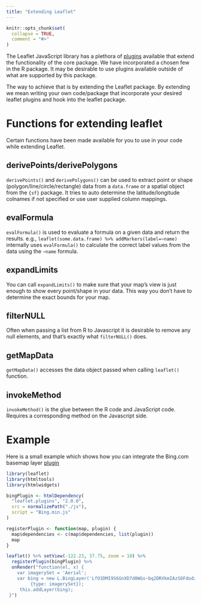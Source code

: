 ```yaml
---
title: "Extending Leaflet"
---
```


```r
knitr::opts_chunk$set(
  collapse = TRUE,
  comment = "#>"
)
```

The Leaflet JavaScript library has a plethora of [plugins](https://leafletjs.com/plugins) available that extend the functionality of the core package. We have incorporated a chosen few in the R package. It may be desirable to use plugins available outside of what are supported by this package.

The way to achieve that is by extending the Leaflet package. By extending we mean writing your own code/package that incorporate your desired leaflet plugins and hook into the leaflet package.

# Functions for extending leaflet

Certain functions have been made available for you to use in your code while extending Leaflet.

## derivePoints/derivePolygons

`derivePoints()` and `derivePolygons()` can be used to extract point or shape (polygon/line/circle/rectangle) data from a `data.frame` or a spatial object from the `{sf}` package. It tries to auto determine the latitude/longitude colnames if not specified or use user supplied column mappings.

## evalFormula

`evalFormula()` is used to evaluate a formula on a given data and return the results. e.g., `leaflet(some.data.frame) %>% addMarkers(label=~name)` internally uses `evalFormula()` to calculate the correct label values from the data using the `~name` formula.

## expandLimits

You can call `expandLimits()` to make sure that your map's view is  just enough to show every point/shape in your data. This way you don't have to determine the exact bounds for your map.

## filterNULL

Often when passing a list from R to Javascript it is desirable to remove any null elements, and that's exactly what `filterNULL()` does.

## getMapData

`getMapData()` accesses the data object passed when calling `leaflet()` function.

## invokeMethod

`invokeMethod()` is the glue between the R code and JavaScript code. Requires a corresponding method on the Javascript side.

# Example

Here is a small example which shows how you can integrate the Bing.com basemap layer [plugin](https://github.com/shramov/leaflet-plugins)

```r
library(leaflet)
library(htmltools)
library(htmlwidgets)

bingPlugin <- htmlDependency(
  "leaflet.plugins", "2.0.0",
  src = normalizePath("./js"),
  script = "Bing.min.js"
)

registerPlugin <- function(map, plugin) {
  map$dependencies <- c(map$dependencies, list(plugin))
  map
}

leaflet() %>% setView(-122.23, 37.75, zoom = 10) %>%
  registerPlugin(bingPlugin) %>%
  onRender("function(el, x) {
    var imagerySet = 'Aerial';
    var bing = new L.BingLayer('LfO3DMI9S6GnXD7d0WGs~bq2DRVkmIAzSOFdodzZLvw~Arx8dclDxmZA0Y38tHIJlJfnMbGq5GXeYmrGOUIbS2VLFzRKCK0Yv_bAl6oe-DOc',
         {type: imagerySet});
     this.addLayer(bing);
 }")
```

